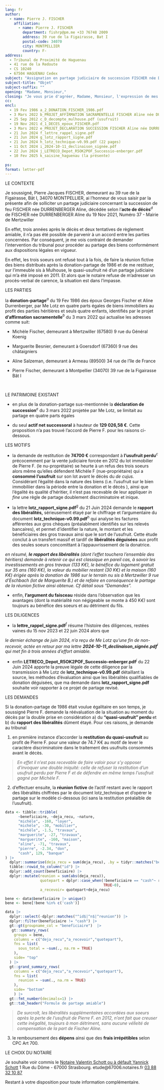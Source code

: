 ```yaml
---
lang: fr
author:
  - name: Pierre J. FISCHER
    affiliation:
      - name: Pierre J. FISCHER
        department: fishrp@pm.me +33 76748 2009
        address: 39 rue de la Figairasse, Bat I
        postal-code: 34070
        city: MONTPELLIER
        country: F-
address:
  - Tribunal de Proximité de Haguenau
  - 41 rue de la Redoute
  - CS 10240
  - 67504 HAGUENAU Cedex
subject: "Assignation en partage judiciaire de succession FISCHER née DURRENBERGER Aline"
subject-title: "Objet"
subject-suffix: ""
opening: "Madame, Monsieur,"
closing: "Je vous prie d'agréer, Madame, Monsieur, l'expression de mes salutations distinguées,"
cc:
encl:
  - 19 Fev 1986 a_2_DONATION_FISCHER_1986.pdf
  - 3 Mars 2022 b_PROJET_AFFIRMATION SACRAMENTELLE FISCHER Aline née DURRENBERGER.pdf
  - 25 Sep 2012 c_D_decompte_mulhouse.pdf (usufruit)
  - 19 Nov 2021 d_1_DECES_epoux_FISCHER.pdf
  - 3 Mars 2022 e_PROJET_DECLARATION SUCCESSION FISCHER Aline née DURRENBERGER.pdf
  - 21 Jun 2024 f_lettre_rappel_signe.pdf
  - 21 Jun 2024 g_lotz_rapport_signe.pdf 
  - 21 Jun 2024 h_lotz_technique-v0.99.pdf (22 pages) 
  - 11 Oct 2024 i_2024-10-11_declinaison_signée.pdf
  - 22 Jun 2024 j_LETRECO_Depot_R5OK2POF_Successio-enberger.pdf
  - 10 Fev 2025 k_saisine_haguenau (la présente)
  
ps: 
format: letter-pdf
---
```


LE CONTEXTE

Je soussigné, Pierre Jacques FISCHER, demeurant au 39 rue de la Figairasse, Bât I, 34070 MONTPELLIER, ai l'honneur de vous saisir par la présente afin de solliciter un partage judiciaire concernant la succession de feu FISCHER née DURRENBERGER Aline, décédée selon l'**acte de décès**$^d$ de FISCHER née DURRENBERGER Aline du 19 Nov 2021, Numéro 37 - Mairie de Mertzwiller

En effet, trois années après le décès et deux tentatives de règlement amiable, il n'a pas été possible de parvenir à un accord entre les parties concernées. Par conséquent, je me vois contraint de demander l'intervention du tribunal pour procéder au partage des biens conformément aux dispositions légales en vigueur.

En effet, les trois soeurs ont refusé tout à la fois, de faire la réunion fictive des biens distribués après la donation-partage de 1986 et de me restituer, sur l'immeuble sis à Mulhouse, le quasi-usufruit né d'un partage judiciaire qui m'a été imposé en 2011. Et alors que le notaire refuse de m'adresser un procès-verbal de carence, la situation est dans l'impasse.

LES PARTIES

la **donation-partage**$^a$ du 19 Fev 1986 des époux Georges Fischer et Aline Durrenberger, par Me Lotz en quatre parts égales de biens immobiliers au profit des parties héritières et seuls quatre enfants, identifiés par le projet **d'affirmation sacramentelle**$^b$ du 3 mars 2022 qui actualise les adresses comme suit:

-   Michèle Fischer, demeurant à Mertzwiller (67580) 9 rue du Général Koenig

-   Marguerite Besnier, demeurant à Goersdorf (67360) 9 rue des châtaigniers

-   Aline Salzeman, demeurant à Armeau (89500) 34 rue de l'île de France

-   Pierre Fischer, demeurant à Montpellier (34070) 39 rue de la Figairasse Bât I

     \

LE PATRIMOINE EXISTANT

-   en plus de la donation-partage sus-mentionnée la **déclaration de succession**$^e$ du 3 mars 2022 projetée par Me Lotz, se limitait au partage en quatre parts égales

-   du seul **actif net successoral** à hauteur de **129 026,58 €**. Cette proposition n'a pas trouvé l'accord de Pierre F. pour les raisons ci-dessous.

LES MOTIFS

-   la demande de restitution de **74700 €** correspondant à **l'usufruit perdu**$^c$ précocemment par la vente judiciaire forcée en 2012 du lot immobilier de Pierre F. (le nu-proprétaire) se heurte à un refus des trois soeurs alors même qu'elles défendent Michèle F (nue-propriétaire) qui a **consommé l'usufruit** sur son lot avant le décès du *de cujus.* Considérant l'égalité dans la nature des biens (i.e. l'usufruit sur le bien immobiliier dans la période entre la donation et le décès ), ainsi que l'égalité ès qualité d'héritier, il n'est pas recevable de leur appliquer *in fine* une règle de partage doublement discriminatoire et inique.

-   la lettre **lotz_rapport_signe.pdf**$^g$ du 21 Juin 2024 demande le **rapport des libéralités,** sérieusement étayé par le chiffrage et l'argumentaire du document **lotz_technique-v0.99.pdf**$^h$ qui analyse les factures afférentes aux gros chèques (préalablment identifiés sur les relevés bancaires), et permet d'identifier la nature, le montant et les bénéficiaires des gros travaux ainsi que le sort de l'usufruit. Cette étude conclut à un transfert massif et tardif de **libéralités déguisées** aux profit des seules soeurs concomittant à l'appauvrissement de la donatrice.

*en résumé, **le rapport des libéralités** (dont l'effet touchera l'ensemble des héritiers) demande à retenir ce qui est classique en pareil cas, à savoir les investissements en gros travaux (133 K€), le bénéfice du logement gratuit sur 35 ans (160 K€), la valeur du mobilier restant (30 K€) et la maison (160 K€) érigée après la donation de 1986 sur le terrain nu sis à Mertzwiller 9 rue d'Eschbach (lot de Marguerite B.) et de refaire en conséquence le partage de la réunion fictive ainsi obtenue. Cf détail sous "Demandes".*

-   enfin, **l'argument du faisceau** réside dans l'observation que les avantages (dont la matérialité non négigeable se monte à 450 K*€)* sont toujours au bénéfice des soeurs et au détriment du fils.

LES DILIGENCES

-   la **lettre_rappel_signe.pdf**$^f$ résume l'histoire des diligences, restées vaines du 15 nov 2023 et 22 juin 2024 alors que

*le dernier échange de juin 2024, n'a reçu de Me Lotz qu'une fin de non-recevoir, actée en retour par ma lettre **2024-10-11_declinaison_signée.pdf***$^i$ *qui met fin à trois années d'effort amiable.*

-   enfin **LETRECO_Depot_R5OK2POF_Successio-enberger.pdf**$^j$ du 22 Juin 2024 apporte la preuve légale de cette diligence par la transmission à Me Lotz de **lotz_technique-v0.99.pdf** détaillant la source, les méthodes d'évaluation ainsi que les libéralités qualifiables de donation déguisées, que ma demande dans **lotz_rapport_signe.pdf** souhaite voir rapporter à ce projet de partage revisé.

LES DEMANDES

Si la donation-partage de 1986 était voulue égalitaire en son temps, je soussigné Pierre F. demande la réévaluation de la situation au moment du décès par la double prise en considération a) du **"quasi-usufruit" perdu** et b) du **rapport des libéralités** dûment étayé. Pour ces raisons, je demande au tribunal

1.  en première instance d'accorder la **restitution du quasi-usufruit** au profit de Pierre F. pour une valeur de 74.7 K€ au motif de lever le caractère discriminatoire dans le traitement des usufruits consommés avant le décès.

> *En effet il n'est pas recevable de faire valoir pour s'y opposer d'invoquer une double iniquité: celle de refuser la restitution d'un usufruit perdu par Pierre F et de défendre en même temps l'usufruit gagné par Michèle F.*

2.  d'effectuer ensuite, la **réunion fictive** de l'actif restant avec le rapport des libéralités chiffrées par le document lotz_technique et d'opérer le partage sur le modèle ci-dessous (ici sans la restitution préalalble de l'usufruit).

```r
data <- tibble::tribble(
      ~beneficiaire, ~deja_recu, ~nature,
      "michèle", -160, "loyer",
      "michèle", -30, "mobilier",
      "michèle", -1.5, "travaux",
      "marguerite", -27, "travaux",
      "marguerite", -160, "maison",
      "aline", -71, "travaux",
      "pierre", -2.34, "don",
      "cash", 129, "banque"
) |>
  dplyr::summarise(deja_recu = sum(deja_recu), .by = tidyr::matches("beneficiaire|nature")) |>
  tibble::rowid_to_column("id") |>
  dplyr::add_count(beneficiaire) |>
  dplyr::mutate(reunion = sum(abs(deja_recu)),
                quotepart = dplyr::case_when(!beneficiaire == "cash"~ reunion/(4*n),
                                             TRUE~0),
                a_recevoir= quotepart+deja_recu)

bene <- data$beneficiaire |> unique() 
bene <- bene[!bene %in% c('cash')]

data |>
  dplyr::select(-dplyr::matches("^id$|^n$|^reunion")) |>
  dplyr::filter(beneficiaire != "cash") |>
  gt::gt(groupname_col = "beneficiaire")  |>
   gt::summary_rows(
    groups = bene,
    columns = c("deja_recu","a_recevoir","quotepart"),
    fns = list(
      sous_total = ~sum(., na.rm = TRUE)
    ),
    side= "top"
  ) |>
  gt::grand_summary_rows(
    columns = c("deja_recu","a_recevoir","quotepart"),
    fns = list(
      reunion = ~sum(., na.rm = TRUE)
    ),
    side= "bottom"
    ) |>
  gt::fmt_number(decimals=1) |>
  gt::tab_header("Formule de partage amiable")
```

> *De surcroît, les libéralités supplémentaires accordées aux soeurs après la perte de l'usufruit de Pierre F. en 2012, n'ont fait que creuser cette inégalité, toujours à mon détriment, sans aucune vélleité de compensation de la part de Fischer Aline.*

3.  le remboursement des **dépens** ainsi que des **frais irrépétibles** selon CPC Art 700.

LE CHOIX DU NOTAIRE

Je souhaite voir commis le [Notaire Valentin Schott ou à défault Yannick Schott](https://www.bing.com/ck/a?!&&p=f2066ee7e9a9fe535e713659e0db4ee90bd39e3fa6431940c2eba6275c4f6b87JmltdHM9MTczOTE0NTYwMA&ptn=3&ver=2&hsh=4&fclid=04d29d0e-2a39-6ad9-1b33-89a22b806b7b&psq=notaire+Schott+strabsourg&u=a1aHR0cHM6Ly9zY2hvdHQtc2Nod2FhYi1naWxsZXQtbm90YWlyZXMuZnIv&ntb=1) 1 Rue du Dôme - 67000 Strasbourg. etude\@67006.notaires.fr [03 88 32 10 87](tel:+33388321087)

Restant à votre disposition pour toute information complémentaire.
